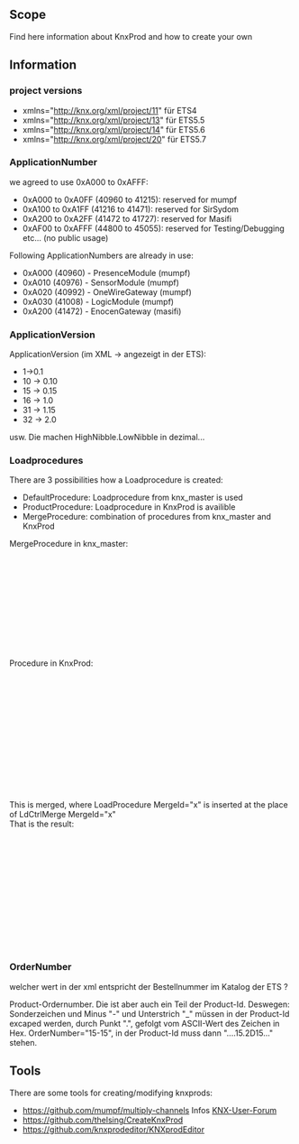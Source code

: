 == Scope ==
Find here information about KnxProd and how to create your own

== Information ==

=== project versions ===

* xmlns="http://knx.org/xml/project/11" für ETS4
* xmlns="http://knx.org/xml/project/13" für ETS5.5
* xmlns="http://knx.org/xml/project/14" für ETS5.6
* xmlns="http://knx.org/xml/project/20" für ETS5.7

=== ApplicationNumber ===

we agreed to use 0xA000 to 0xAFFF:

* 0xA000 to 0xA0FF (40960 to 41215): reserved for mumpf
* 0xA100 to 0xA1FF (41216 to 41471): reserved for SirSydom
* 0xA200 to 0xA2FF (41472 to 41727): reserved for Masifi
* 0xAF00 to 0xAFFF (44800 to 45055): reserved for Testing/Debugging etc... (no public usage)

Following ApplicationNumbers are already in use:

* 0xA000 (40960) - PresenceModule (mumpf)
* 0xA010 (40976) - SensorModule (mumpf)
* 0xA020 (40992) - OneWireGateway (mumpf)
* 0xA030 (41008) - LogicModule (mumpf)
* 0xA200 (41472) - EnocenGateway (masifi)

=== ApplicationVersion ===
ApplicationVersion (im XML -> angezeigt in der ETS):
* 1->0.1
* 10 -> 0.10
* 15 -> 0.15
* 16 -> 1.0
* 31 -> 1.15
* 32 -> 2.0
usw. Die machen HighNibble.LowNibble in dezimal...


=== Loadprocedures ===

There are 3 possibilities how a Loadprocedure is created:
* DefaultProcedure: Loadprocedure from knx_master is used
* ProductProcedure: Loadprocedure in KnxProd is availible
* MergeProcedure: combination of procedures from knx_master and KnxProd


MergeProcedure in knx_master:
  <Procedure ProcedureType="Load" ProcedureSubType="ap1" Access="remote local2">
    <LdCtrlConnect />
    <LdCtrlMerge MergeId="1" />
    <LdCtrlUnload LsmIdx="4" />
    <LdCtrlUnload LsmIdx="3" />
    <LdCtrlUnload LsmIdx="2" />
    <LdCtrlUnload LsmIdx="1" />
    <LdCtrlLoad LsmIdx="4" />
    <LdCtrlMerge MergeId="4" />
    <LdCtrlMerge MergeId="5" />
  </Procedure>
Procedure in KnxProd:
  <LoadProcedures>
    <LoadProcedure MergeId="5">
      <LdCtrlWriteRelMem ObjIdx="4" Offset="0" Size="256" Verify="false" />
    </LoadProcedure>
    <LoadProcedure MergeId="4">
      <LdCtrlRelSegment LsmIdx="4" Size="256" Mode="0" Fill="0" />
    </LoadProcedure>
    <LoadProcedure MergeId="1">
      <LdCtrlCompareProp InlineData="00FA020723" ObjIdx="4" PropId="13">
        <OnError Cause="CompareMismatch" MessageRef="M-00FA_A-0207-23-E298_M-1" />
      </LdCtrlCompareProp>
    </LoadProcedure>
  </LoadProcedures>
This is merged, where LoadProcedure MergeId="x"  is inserted at the place of LdCtrlMerge MergeId="x"<br>
That is the result:
  <Procedure ProcedureType="Load" ProcedureSubType="ap1" Access="remote local2">
    <LdCtrlConnect />
    <LdCtrlCompareProp InlineData="00FA020723" ObjIdx="4" PropId="13">
      <OnError Cause="CompareMismatch" MessageRef="M-00FA_A-0207-23-E298_M-1" />
    </LdCtrlCompareProp>
    <LdCtrlUnload LsmIdx="4" />
    <LdCtrlUnload LsmIdx="3" />
    <LdCtrlUnload LsmIdx="2" />
    <LdCtrlUnload LsmIdx="1" />
    <LdCtrlLoad LsmIdx="4" />
    <LdCtrlRelSegment LsmIdx="4" Size="256" Mode="0" Fill="0" />
    <LdCtrlWriteRelMem ObjIdx="4" Offset="0" Size="256" Verify="false" />
  </Procedure>

=== OrderNumber ===

welcher wert in der xml entspricht der Bestellnummer im Katalog der ETS ?

Product-Ordernumber. Die ist aber auch ein Teil der Product-Id.
Deswegen: Sonderzeichen und Minus "-" und Unterstrich "_" müssen in der Product-Id excaped werden, durch Punkt ".", gefolgt vom ASCII-Wert des Zeichen in Hex.
OrderNumber="15-15", in der Product-Id muss dann "....15.2D15..." stehen.


== Tools ==

There are some tools for creating/modifying knxprods:

* [[https://github.com/mumpf/multiply-channels]] Infos [https://knx-user-forum.de/forum/%C3%B6ffentlicher-bereich/knx-eib-forum/diy-do-it-yourself/1414532-commandline-tool-f%C3%BCr-knx-mit-ets-projekt KNX-User-Forum]
* [[https://github.com/thelsing/CreateKnxProd]]
* [[https://github.com/knxprodeditor/KNXprodEditor]]
